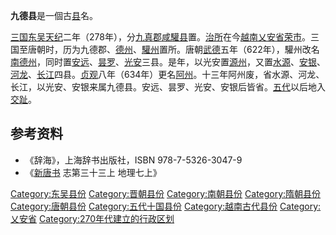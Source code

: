 '''九德县'''是一個古[[县|县]]名。

[[三国|三国]][[孫吳_(三國)|东吴]][[天纪|天纪]]二年（278年），分[[九真郡|九真郡]][[咸驩县|咸驩县]]置。[[治所|治所]]在今[[越南|越南]][[乂安省|乂安省]][[荣市|荣市]]。三国至唐朝时，历为九德郡、[[德州_(南梁)|德州]]、[[驩州_(隋朝)|驩州]]置所。唐朝[[武德|武德]]五年（622年），驩州改名[[南德州|南德州]]，同时置[[安远县|安远]]、[[昙罗县|昙罗]]、[[光安县|光安]]三县。是年，以光安置[[源州_(唐朝)|源州]]，又置[[水源县|水源]]、[[安银县|安银]]、[[河龙县|河龙]]、[[长江县|长江]]四县。[[貞觀_(唐朝)|贞观]]八年（634年）更名[[阿州_(唐朝)|阿州]]。十三年阿州废，省水源、河龙、长江，以光安、安银来属九德县。安远、昙罗、光安、安银后皆省。[[五代|五代]]以后地入[[交趾|交趾]]。

==参考资料==
*《辞海》，上海辞书出版社，ISBN 978-7-5326-3047-9
*《[[新唐书|新唐书]] 志第三十三上 地理七上》

{{亚洲古代行政区划小作品}}
{{DEFAULTSORT:J}}
[[Category:东吴县份|Category:东吴县份]]
[[Category:晋朝县份|Category:晋朝县份]]
[[Category:南朝县份|Category:南朝县份]]
[[Category:隋朝县份|Category:隋朝县份]]
[[Category:唐朝县份|Category:唐朝县份]]
[[Category:五代十国县份|Category:五代十国县份]]
[[Category:越南古代县份|Category:越南古代县份]]
[[Category:乂安省|Category:乂安省]]
[[Category:270年代建立的行政区划|Category:270年代建立的行政区划]]